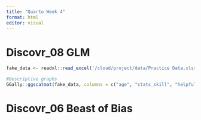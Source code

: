 ```yaml
---
title: "Quarto Week 4"
format: html
editor: visual
---
```


# Discovr_08 GLM

```r
fake_data <- readxl::read_excel('/cloud/project/data/Practice Data.xlsx')

```

```r
#Descriptive graphs
GGally::ggscatmat(fake_data, columns = c("age", "stats_skill", "helpfulness", "teach_skill"))

```

# Discovr_06 Beast of Bias
